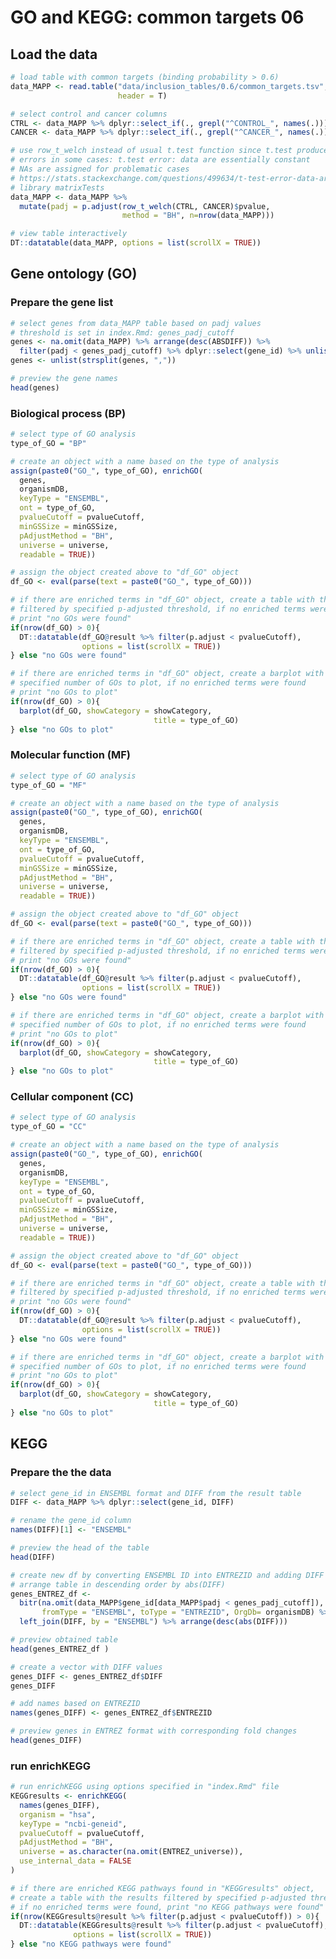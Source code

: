 # GO and KEGG: common targets 06

## Load the data

```r
# load table with common targets (binding probability > 0.6)
data_MAPP <- read.table("data/inclusion_tables/0.6/common_targets.tsv", 
                        header = T)

# select control and cancer columns
CTRL <- data_MAPP %>% dplyr::select_if(., grepl("^CONTROL_", names(.))) 
CANCER <- data_MAPP %>% dplyr::select_if(., grepl("^CANCER_", names(.))) 

# use row_t_welch instead of usual t.test function since t.test produces 
# errors in some cases: t.test error: data are essentially constant
# NAs are assigned for problematic cases 
# https://stats.stackexchange.com/questions/499634/t-test-error-data-are-essentially-constant/499637
# library matrixTests
data_MAPP <- data_MAPP %>%
  mutate(padj = p.adjust(row_t_welch(CTRL, CANCER)$pvalue,
                         method = "BH", n=nrow(data_MAPP)))
```

```r
# view table interactively
DT::datatable(data_MAPP, options = list(scrollX = TRUE))
```

## Gene ontology (GO)

### Prepare the gene list 

```r
# select genes from data_MAPP table based on padj values
# threshold is set in index.Rmd: genes_padj_cutoff
genes <- na.omit(data_MAPP) %>% arrange(desc(ABSDIFF)) %>% 
  filter(padj < genes_padj_cutoff) %>% dplyr::select(gene_id) %>% unlist() 
genes <- unlist(strsplit(genes, ","))
```

```r
# preview the gene names
head(genes)
```

### Biological process (BP)

```r
# select type of GO analysis
type_of_GO = "BP"

# create an object with a name based on the type of analysis
assign(paste0("GO_", type_of_GO), enrichGO(
  genes,
  organismDB,
  keyType = "ENSEMBL",
  ont = type_of_GO,
  pvalueCutoff = pvalueCutoff,
  minGSSize = minGSSize,
  pAdjustMethod = "BH",
  universe = universe,
  readable = TRUE))

# assign the object created above to "df_GO" object
df_GO <- eval(parse(text = paste0("GO_", type_of_GO)))
```

```r
# if there are enriched terms in "df_GO" object, create a table with the results
# filtered by specified p-adjusted threshold, if no enriched terms were found
# print "no GOs were found"
if(nrow(df_GO) > 0){
  DT::datatable(df_GO@result %>% filter(p.adjust < pvalueCutoff), 
                options = list(scrollX = TRUE))
} else "no GOs were found"
```

```r
# if there are enriched terms in "df_GO" object, create a barplot with 
# specified number of GOs to plot, if no enriched terms were found
# print "no GOs to plot"
if(nrow(df_GO) > 0){
  barplot(df_GO, showCategory = showCategory, 
                                title = type_of_GO)
} else "no GOs to plot"
```

### Molecular function (MF)

```r
# select type of GO analysis
type_of_GO = "MF"

# create an object with a name based on the type of analysis
assign(paste0("GO_", type_of_GO), enrichGO(
  genes,
  organismDB,
  keyType = "ENSEMBL",
  ont = type_of_GO,
  pvalueCutoff = pvalueCutoff,
  minGSSize = minGSSize,
  pAdjustMethod = "BH",
  universe = universe,
  readable = TRUE))

# assign the object created above to "df_GO" object
df_GO <- eval(parse(text = paste0("GO_", type_of_GO)))
```

```r
# if there are enriched terms in "df_GO" object, create a table with the results
# filtered by specified p-adjusted threshold, if no enriched terms were found
# print "no GOs were found"
if(nrow(df_GO) > 0){
  DT::datatable(df_GO@result %>% filter(p.adjust < pvalueCutoff), 
                options = list(scrollX = TRUE))
} else "no GOs were found"
```

```r
# if there are enriched terms in "df_GO" object, create a barplot with 
# specified number of GOs to plot, if no enriched terms were found
# print "no GOs to plot"
if(nrow(df_GO) > 0){
  barplot(df_GO, showCategory = showCategory, 
                                title = type_of_GO)
} else "no GOs to plot"
```

### Cellular component (CC)

```r
# select type of GO analysis
type_of_GO = "CC"

# create an object with a name based on the type of analysis
assign(paste0("GO_", type_of_GO), enrichGO(
  genes,
  organismDB,
  keyType = "ENSEMBL",
  ont = type_of_GO,
  pvalueCutoff = pvalueCutoff,
  minGSSize = minGSSize,
  pAdjustMethod = "BH",
  universe = universe,
  readable = TRUE))

# assign the object created above to "df_GO" object
df_GO <- eval(parse(text = paste0("GO_", type_of_GO)))
```

```r
# if there are enriched terms in "df_GO" object, create a table with the results
# filtered by specified p-adjusted threshold, if no enriched terms were found
# print "no GOs were found"
if(nrow(df_GO) > 0){
  DT::datatable(df_GO@result %>% filter(p.adjust < pvalueCutoff), 
                options = list(scrollX = TRUE))
} else "no GOs were found"
```

```r
# if there are enriched terms in "df_GO" object, create a barplot with 
# specified number of GOs to plot, if no enriched terms were found
# print "no GOs to plot"
if(nrow(df_GO) > 0){
  barplot(df_GO, showCategory = showCategory, 
                                title = type_of_GO)
} else "no GOs to plot"
```

## KEGG

### Prepare the the data

```r
# select gene_id in ENSEMBL format and DIFF from the result table
DIFF <- data_MAPP %>% dplyr::select(gene_id, DIFF)

# rename the gene_id column  
names(DIFF)[1] <- "ENSEMBL"

# preview the head of the table
head(DIFF)

# create new df by converting ENSEMBL ID into ENTREZID and adding DIFF column
# arrange table in descending order by abs(DIFF)
genes_ENTREZ_df <- 
  bitr(na.omit(data_MAPP$gene_id[data_MAPP$padj < genes_padj_cutoff]), 
       fromType = "ENSEMBL", toType = "ENTREZID", OrgDb= organismDB) %>% 
  left_join(DIFF, by = "ENSEMBL") %>% arrange(desc(abs(DIFF)))

# preview obtained table
head(genes_ENTREZ_df )

# create a vector with DIFF values
genes_DIFF <- genes_ENTREZ_df$DIFF
genes_DIFF

# add names based on ENTREZID
names(genes_DIFF) <- genes_ENTREZ_df$ENTREZID

# preview genes in ENTREZ format with corresponding fold changes
head(genes_DIFF)
```

### run enrichKEGG

```r
# run enrichKEGG using options specified in "index.Rmd" file
KEGGresults <- enrichKEGG(
  names(genes_DIFF),
  organism = "hsa",
  keyType = "ncbi-geneid",
  pvalueCutoff = pvalueCutoff,
  pAdjustMethod = "BH",
  universe = as.character(na.omit(ENTREZ_universe)),
  use_internal_data = FALSE
)
```

```r
# if there are enriched KEGG pathways found in "KEGGresults" object, 
# create a table with the results filtered by specified p-adjusted threshold, 
# if no enriched terms were found, print "no KEGG pathways were found"
if(nrow(KEGGresults@result %>% filter(p.adjust < pvalueCutoff)) > 0){
  DT::datatable(KEGGresults@result %>% filter(p.adjust < pvalueCutoff), 
              options = list(scrollX = TRUE))
} else "no KEGG pathways were found"
```
